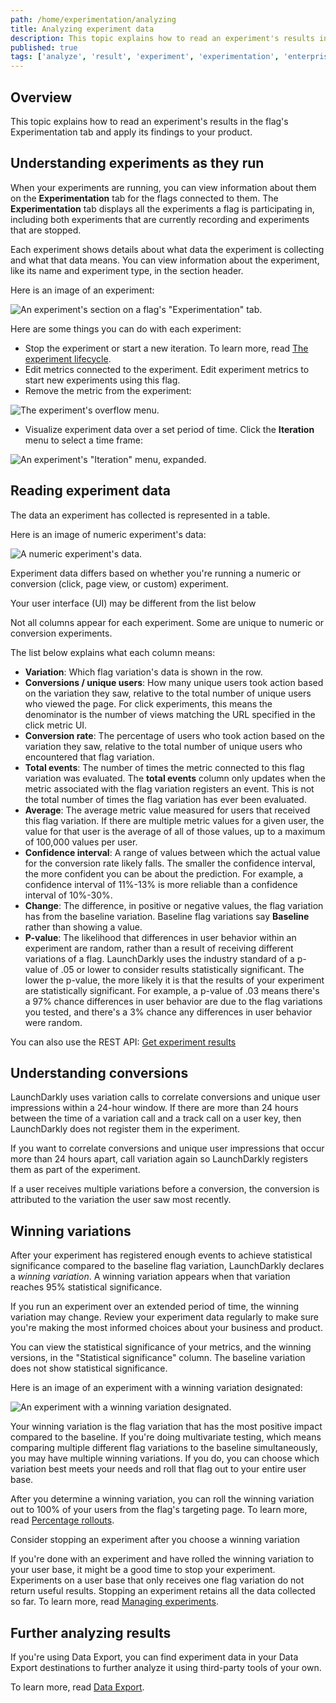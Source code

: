 ```yaml
---
path: /home/experimentation/analyzing
title: Analyzing experiment data
description: This topic explains how to read an experiment's results in the flag's Experimentation tab and apply its findings to your product.
published: true
tags: ['analyze', 'result', 'experiment', 'experimentation', 'enterprise']
---
```


## Overview

This topic explains how to read an experiment's results in the flag's Experimentation tab and apply its findings to your product.

## Understanding experiments as they run

When your experiments are running, you can view information about them on the **Experimentation** tab for the flags connected to them. The **Experimentation** tab displays all the experiments a flag is participating in, including both experiments that are currently recording and experiments that are stopped.

Each experiment shows details about what data the experiment is collecting and what that data means. You can view information about the experiment, like its name and experiment type, in the section header.

Here is an image of an experiment:

![An experiment's section on a flag's "Experimentation" tab.](experiment-card.png)


Here are some things you can do with each experiment:

- Stop the experiment or start a new iteration. To learn more, read [The experiment lifecycle](/home/experimentation/lifecycle).
- Edit metrics connected to the experiment. Edit experiment metrics to start new experiments using this flag.
- Remove the metric from the experiment:

![The experiment's overflow menu.](experiment-menu.png)


- Visualize experiment data over a set period of time. Click the **Iteration** menu to select a time frame:

![An experiment's "Iteration" menu, expanded.](experiment-date-picker.png)


## Reading experiment data

The data an experiment has collected is represented in a table.

Here is an image of numeric experiment's data:

![A numeric experiment's data.](experiment-card.png)

Experiment data differs based on whether you're running a numeric or conversion (click, page view, or custom) experiment.

<Callout intent="info">
<CalloutTitle>Your user interface (UI) may be different from the list below</CalloutTitle>
<CalloutDescription>

Not all columns appear for each experiment. Some are unique to numeric or conversion experiments.

</CalloutDescription>
</Callout>

The list below explains what each column means:

- **Variation**: Which flag variation's data is shown in the row.
- **Conversions / unique users**: How many unique users took action based on the variation they saw, relative to the total number of unique users who viewed the page. For click experiments, this means the denominator is the number of views matching the URL specified in the click metric UI.
- **Conversion rate**: The percentage of users who took action based on the variation they saw, relative to the total number of unique users who encountered that flag variation.
- **Total events**: The number of times the metric connected to this flag variation was evaluated. The **total events** column only updates when the metric associated with the flag variation registers an event. This is not the total number of times the flag variation has ever been evaluated.
- **Average**: The average metric value measured for users that received this flag variation. If there are multiple metric values for a given user, the value for that user is the average of all of those values, up to a maximum of 100,000 values per user.
- **Confidence interval**: A range of values between which the actual value for the conversion rate likely falls. The smaller the confidence interval, the more confident you can be about the prediction. For example, a confidence interval of 11%-13% is more reliable than a confidence interval of 10%-30%.
- **Change**: The difference, in positive or negative values, the flag variation has from the baseline variation. Baseline flag variations say **Baseline** rather than showing a value.
- **P-value**: The likelihood that differences in user behavior within an experiment are random, rather than a result of receiving different variations of a flag. LaunchDarkly uses the industry standard of a p-value of .05 or lower to consider results statistically significant. The lower the p-value, the more likely it is that the results of your experiment are statistically significant. For example, a p-value of .03 means there's a 97% chance differences in user behavior are due to the flag variations you tested, and there's a 3% chance any differences in user behavior were random.

<LearnMore>

You can also use the REST API: [Get experiment results](https://apidocs.launchdarkly.com/tag/Experiments-(beta)#operation/getExperimentResults)

</LearnMore>

## Understanding conversions

LaunchDarkly uses variation calls to correlate conversions and unique user impressions within a 24-hour window. If there are more than 24 hours between the time of a variation call and a track call on a user key, then LaunchDarkly does not register them in the experiment.

If you want to correlate conversions and unique user impressions that occur more than 24 hours apart, call variation again so LaunchDarkly registers them as part of the experiment.

If a user receives multiple variations before a conversion, the conversion is attributed to the variation the user saw most recently.

## Winning variations

After your experiment has registered enough events to achieve statistical significance compared to the baseline flag variation, LaunchDarkly declares a _winning variation_. A winning variation appears when that variation reaches 95% statistical significance.

If you run an experiment over an extended period of time, the winning variation may change. Review your experiment data regularly to make sure you're making the most informed choices about your business and product.

You can view the statistical significance of your metrics, and the winning versions, in the "Statistical significance" column. The baseline variation does not show statistical significance.

Here is an image of an experiment with a winning variation designated:

![An experiment with a winning variation designated.](experiment-winning-variation.png)


Your winning variation is the flag variation that has the most positive impact compared to the baseline. If you're doing multivariate testing, which means comparing multiple different flag variations to the baseline simultaneously, you may have multiple winning variations. If you do, you can choose which variation best meets your needs and roll that flag out to your entire user base.

After you determine a winning variation, you can roll the winning variation out to 100% of your users from the flag's targeting page. To learn more, read [Percentage rollouts](/home/flags/rollouts).

<Callout intent="info">
<CalloutTitle>Consider stopping an experiment after you choose a winning variation</CalloutTitle>
<CalloutDescription>

If you're done with an experiment and have rolled the winning variation to your user base, it might be a good time to stop your experiment. Experiments on a user base that only receives one flag variation do not return useful results. Stopping an experiment retains all the data collected so far. To learn more, read [Managing experiments](/home/experimentation).

</CalloutDescription>
</Callout>

## Further analyzing results

If you're using Data Export, you can find experiment data in your Data Export destinations to further analyze it using third-party tools of your own.

To learn more, read [Data Export](/home/data-export).
